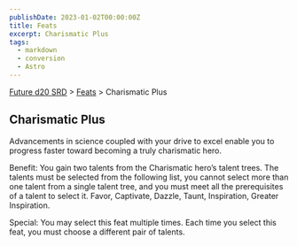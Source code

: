 ```yaml
---
publishDate: 2023-01-02T00:00:00Z
title: Feats
excerpt: Charismatic Plus
tags:
  - markdown
  - conversion
  - Astro
---
```






[Future d20 SRD](/#futureD20) > [Feats](future-d20-srd-feats-index) > Charismatic Plus




## Charismatic Plus


Advancements in science coupled with your drive to excel enable you to progress faster toward becoming a truly charismatic hero.


Benefit: You gain two talents from the Charismatic hero’s talent trees. The talents must be selected from the following list, you cannot
select more than one talent from a single talent tree, and you must meet all the prerequisites of a talent to select it. Favor, Captivate,
Dazzle, Taunt, Inspiration, Greater Inspiration.


Special: You may select this feat multiple times. Each time you select this feat, you must choose a different pair of talents.



